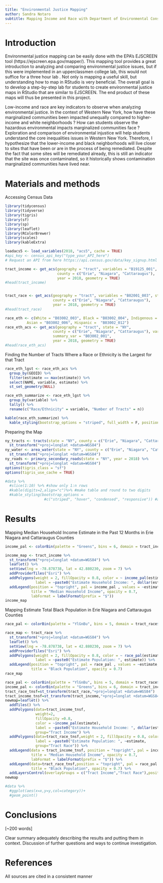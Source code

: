 ```yaml
---
title: "Environmental Justice Mapping"
author: Sandra Notaro
subtitle: Mapping Income and Race with Department of Environmental Conservation Sites in Erie, Niagara, and Cattaraugus Counties
---
```


# Introduction

Environmental justice mapping can be easily done with the EPA's EJSCREEN tool (https://ejscreen.epa.gov/mapper/). This mapping tool provides a great introduction to analyzing and comparing environmental justice issues, but if this were implemented in an upperclassmen college lab, this would not suffice for a three hour lab . Not only is mapping a useful skill, but understanding how to map in RStudio is very beneficial. The overall goal is to develop a step-by-step lab for students to create environmental justice maps in RStudio that are similar to EJSCREEN. The end product of these maps will thus be presented in this project.

Low-income and race are key indicators to observe when analyzing environmental justice. In the context of Western New York, how have these marginalized communities been impacted unequally compared to higher-income and white neighborhoods ? How can students observe the hazardous environmental impacts marginalized communities face ? Exploration and comparison of environmental injustice will help students understand the core inequalities issues in Western New York. Therefore, I hypothesize that the lower-income and black neighborhoods will live closer to sites that have been or are in the process of being remediated. Despite the fact that some sites will be remediated already, this is still an indicator that the site was once contaminated,  so it historically shows contamination marginalized communities have lived near.

# Materials and methods

Accessing Census Data
```r
library(tidycensus)
library(tidyverse)
library(tigris)
library(sf)
library(sp)
library(leaflet)
library(RColorBrewer)
library(scales)
library(kableExtra)

loadacs5 <- load_variables(2018, "acs5", cache = TRUE)
#api_key <- census_api_key("type_your_API_here") 
# Request an API from here https://api.census.gov/data/key_signup.html
```

```r
tract_income <- get_acs(geography = "tract", variables = "B19125_001", state = "NY", 
                        county = c("Erie", "Niagara", "Cattaraugus"), 
                        year = 2018, geometry = TRUE)
#head(tract_income)


tract_race <- get_acs(geography = "tract", variables = "B02001_003", state = "NY",
                      county = c("Erie", "Niagara", "Cattaraugus"), 
                      year = 2018, geometry = TRUE)
#head(tract_race)

race_eth <- c(White = "B03002_003", Black = "B03002_004", Indigenous = "B03002_005",
          Asian = "B03002_006", Hispanic = 	"B03002_012")
race_eth_acs <- get_acs(geography = "tract", state = "NY",
                      county = c("Erie", "Niagara", "Cattaraugus"), variables = race_eth,
                      summary_var = "B03002_001",
                      year = 2018, geometry = TRUE)
#head(race_eth_acs)
```

Finding the Number of Tracts Where a Race or Ethnicity is the Largest for that Tract
```r
race_eth_lgst <- race_eth_acs %>%
  group_by(GEOID) %>%
  filter(estimate == max(estimate)) %>%
  select(NAME, variable, estimate) %>%
  st_set_geometry(NULL)

race_eth_summarize <- race_eth_lgst %>%
  group_by(variable) %>%
  tally() %>%
  rename(c("Race/Ethnicity" = variable, "Number of Tracts" = n))

kable(race_eth_summarize) %>%
  kable_styling(bootstrap_options = "striped", full_width = F, position = "left")
```


Preparing the Map
```r
ny_tracts <- tracts(state = "NY", county = c("Erie", "Niagara", "Cattaraugus"), cb = TRUE) %>%
  st_transform("+proj=longlat +datum=WGS84")
ny_water <- area_water(state = "NY", county = c("Erie", "Niagara", "Cattaraugus")) %>%
  st_transform("+proj=longlat +datum=WGS84")
ny_roads <- primary_secondary_roads(state = "NY", year = 2018) %>%
  st_transform("+proj=longlat +datum=WGS84")
options(tigris_class = "sf")
options(tigris_use_cache = TRUE)
```


```r
#data %>% 
  #slice(1:10) %>% #show only 1:n rows
  #kable(digits=2,align="c")%>% #make table and round to two digits
  #kable_styling(bootstrap_options = 
                  #c("striped", "hover", "condensed", "responsive")) #apply other formatting
```

# Results

Mapping Median Household Income Estimate in the Past 12 Months in Erie Niagara and Cattaraugus Counties
```r
income_pal <- colorBin(palette = "Greens", bins = 6, domain = tract_income$estimate)

income_map <- tract_income %>%
  st_transform("+proj=longlat +datum=WGS84") %>%
  leaflet() %>%
  setView(lng = -78.878738, lat = 42.880230, zoom = 7) %>%
  addProviderTiles("Esri") %>% 
  addPolygons(weight = 2, fillOpacity = 0.8, color = ~ income_pal(estimate), 
              label = ~paste0("Estimate Household Income: ", dollar(estimate))) %>%
  addLegend(position = "topright", pal = income_pal , values = ~estimate,
            title = "Median Household Income", opacity = 0.7,
            labFormat = labelFormat(prefix = "$"))
income_map
```

Mapping Estimate Total Black Population in Erie Niagara and Cattaraugus Counties
```r
race_pal <- colorBin(palette = "YlGnBu", bins = 5, domain = tract_race$estimate)

race_map <- tract_race %>%
  st_transform("+proj=longlat +datum=WGS84") %>%
  leaflet() %>%
  setView(lng = -78.878738, lat = 42.880230, zoom = 7) %>%
  addProviderTiles("Esri") %>% 
  addPolygons(weight = 2, fillOpacity = 0.8, color = ~ race_pal(estimate), 
              label = ~paste0("Estimate Population: ", estimate)) %>%
  addLegend(position = "topright", pal = race_pal , values = ~estimate,
            title = "Black Population", opacity = 0.7)
race_map
```
```r
race_pal <- colorBin(palette = "YlGnBu", bins = 5, domain = tract_race$estimate)
income_pal <- colorBin(palette = "Greens", bins = 6, domain = tract_income$estimate)
tract_race_tnsf=st_transform(tract_race,"+proj=longlat +datum=WGS84")
tract_income_tnsf=st_transform(tract_income,"+proj=longlat +datum=WGS84")
newmap=leaflet() %>%
  addTiles() %>%
  addPolygons(data=tract_income_tnsf,
              weight=2,
              fillOpacity =0.8,
              color = ~income_pal(estimate),
              label = ~paste0("Estimate Household Income: ", dollar(estimate)),
              group="Tract Income") %>%
  addPolygons(data=tract_race_tnsf,weight = 2, fillOpacity = 0.8, color = ~ race_pal(estimate), 
              label = ~paste0("Estimate Population: ", ~estimate,
              group="Tract Race")) %>%
  addLegend(data = tract_income_tnsf, position = "topright", pal = income_pal , values = ~estimate,
            title = "Median Household Income", opacity = 0.7,
            labFormat = labelFormat(prefix = "$")) %>%
  addLegend(data=tract_race_tnsf,position = "topright", pal = race_pal , values = ~estimate,
            title = "Black Population", opacity = 0.7) %>%
  addLayersControl(overlayGroups = c("Tract Income","Tract Race"),position='bottomleft')
newmap
```

```r
#data %>% 
  #ggplot(aes(x=x,y=y,col=category))+
  #geom_point()
```

# Conclusions

[~200 words]

Clear summary adequately describing the results and putting them in context. Discussion of further questions and ways to continue investigation.

# References

All sources are cited in a consistent manner
